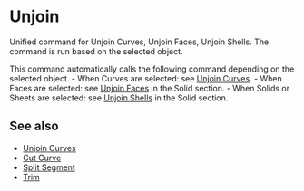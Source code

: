 
# Unjoin

<Reference shortcut="Alt + J" command="Unjoin" button="" />

Unified command for Unjoin Curves, Unjoin Faces, Unjoin Shells. The command is run based on the selected object.

This command automatically calls the following command depending on the selected object.
    - When Curves are selected: see [Unjoin Curves](./unjoin-curve).
    - When Faces are selected: see [Unjoin Faces](../solid/unjoin-faces) in the Solid section.
    - When Solids or Sheets are selected: see [Unjoin Shells](../solid/unjoin-sheets) in the Solid section.

## See also
- [Unjoin Curves](./unjoin-curve)
- [Cut Curve](./cut-curve)
- [Split Segment](./split-segment)
- [Trim](./trim)
























